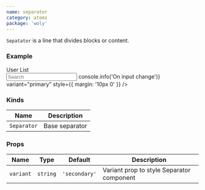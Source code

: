 ```yaml
---
name: separator
category: atoms
package: 'woly'
---
```



`Sepatator` is a line that divides blocks or content.

### Example

<Playground direction="vertical">
  <div style={{ width: '300px' }}>
    <div style={{ margin: '18px 0' }}>
      <Heading size={2}>User List</Heading>
    </div>
    <Separator variant="primary" />
    <div style={{ margin: '18px 0' }}>
      <Input
        type="text"
        name="name"
        placeholder="Search"
        onChange={() => console.info('On input change')}
        variant="primary"
        style={{ margin: '10px 0' }}
      />
    </div>
  </div>
</Playground>

### Kinds

| Name        | Description    |
| ----------- | -------------- |
| `Separator` | Base separator |

### Props

| Name      | Type     | Default       | Description                               |
| --------- | -------- | ------------- | ----------------------------------------- |
| `variant` | `string` | `'secondary'` | Variant prop to style Separator component |
